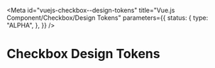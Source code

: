 <!-- @license CC0-1.0 -->


<Meta
  id="vuejs-checkbox--design-tokens"
  title="Vue.js Component/Checkbox/Design Tokens"
  parameters={{
    status: {
      type: "ALPHA",
    },
  }}
/>

# Checkbox Design Tokens

<ComponentTokensSection tokens={tokens} definition={tokensDefinitionCheckbox} component="utrecht-checkbox" />
